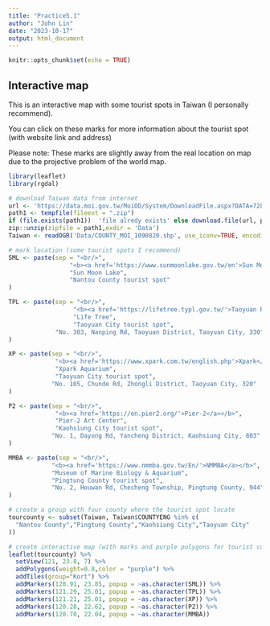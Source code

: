 ```yaml
---
title: "Practice5.1"
author: "John Lin"
date: "2023-10-17"
output: html_document
---
```


```r
knitr::opts_chunk$set(echo = TRUE)
```

## Interactive map

This is an interactive map with some tourist spots in Taiwan (I personally recommend). 

You can click on these marks for more information about the tourist spot (with website link and address)

Please note: These marks are slightly away from the real location on map due to the projective problem of the world map.

```r
library(leaflet)
library(rgdal)

# download Taiwan data from internet
url <- 'https://data.moi.gov.tw/MoiOD/System/DownloadFile.aspx?DATA=72874C55-884D-4CEA-B7D6-F60B0BE85AB0'
path1 <- tempfile(fileext = ".zip")
if (file.exists(path1))  'file alredy exists' else download.file(url, path1, mode="wb")
zip::unzip(zipfile = path1,exdir = 'Data')
Taiwan <- readOGR('Data/COUNTY_MOI_1090820.shp', use_iconv=TRUE, encoding='UTF-8')

# mark location (some tourist spots I recommend)
SML <- paste(sep = "<br/>",
                 "<b><a href='https://www.sunmoonlake.gov.tw/en'>Sun Moon Lake</a></b>",
                 "Sun Moon Lake",
                 "Nantou County tourist spot"
)

TPL <- paste(sep = "<br/>",
                  "<b><a href='https://lifetree.typl.gov.tw/'>Taoyuan Public Library</a></b>",
                  "Life Tree",
                  "Taoyuan City tourist spot",
             "No. 303, Nanping Rd, Taoyuan District, Taoyuan City, 330"
)

XP <- paste(sep = "<br/>",
             "<b><a href='https://www.xpark.com.tw/english.php'>Xpark</a></b>",
             "Xpark Aquarium",
             "Taoyuan City tourist spot",
            "No. 105, Chunde Rd, Zhongli District, Taoyuan City, 320"
)

P2 <- paste(sep = "<br/>",
             "<b><a href='https://en.pier2.org/'>Pier-2</a></b>",
             "Pier-2 Art Center",
             "Kaohsiung City tourist spot",
            "No. 1, Dayong Rd, Yancheng District, Kaohsiung City, 803"
)

MMBA <- paste(sep = "<br/>",
            "<b><a href='https://www.nmmba.gov.tw/En/'>NMMBA</a></b>",
            "Museum of Marine Biology & Aquarium",
            "Pingtung County tourist spot",
            "No. 2, Houwan Rd, Checheng Township, Pingtung County, 944"
)

# create a group with four county where the tourist spot locate
tourcounty <- subset(Taiwan, Taiwan$COUNTYENG %in% c(
  "Nantou County","Pingtung County","Kaohsiung City","Taoyuan City"
))

# create interactive map (with marks and purple polygons for tourist county and spot)
leaflet(tourcounty) %>%
  setView(121, 23.8, 7) %>%
  addPolygons(weight=0.8,color = "purple") %>%
  addTiles(group="Kort") %>%
  addMarkers(120.91, 23.85, popup = ~as.character(SML)) %>%
  addMarkers(121.29, 25.01, popup = ~as.character(TPL)) %>%
  addMarkers(121.21, 25.01, popup = ~as.character(XP)) %>%
  addMarkers(120.28, 22.62, popup = ~as.character(P2)) %>%
  addMarkers(120.70, 22.04, popup = ~as.character(MMBA))
```

